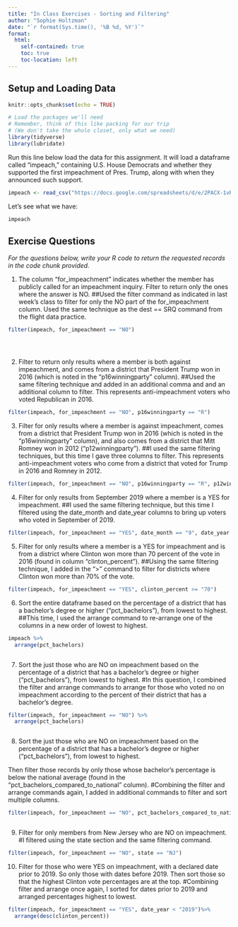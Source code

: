 ```yaml
---
title: "In Class Exercises - Sorting and Filtering"
author: "Sophie Holtzman"
date: "`r format(Sys.time(), '%B %d, %Y')`"
format:
  html:
    self-contained: true
    toc: true
    toc-location: left
---
```


## Setup and Loading Data

```r
knitr::opts_chunk$set(echo = TRUE)

# Load the packages we'll need
# Remember, think of this like packing for our trip
# (We don't take the whole closet, only what we need)
library(tidyverse)
library(lubridate)

```

Run this line below load the data for this assignment. It will load a dataframe called "impeach," containing U.S. House Democrats and whether they supported the first impeachment of Pres. Trump, along with when they announced such support.

```r

impeach <- read_csv("https://docs.google.com/spreadsheets/d/e/2PACX-1vRh8d5JaDqBtByzNw2JZF3idaACobDhhk-p7chJoktA0HawELHFOvjQOqCpzGA4MGONvPlR7GASqW-K/pub?gid=1765341510&single=true&output=csv")


```

Let's see what we have:

```r

impeach


```

## Exercise Questions

*For the questions below, write your R code to return the requested records in the code chunk provided.*

1)  The column "for_impeachment" indicates whether the member has publicly called for an impeachment inquiry. Filter to return only the ones where the answer is NO.
##Used the filter command as indicated in last week's class to filter for only the NO part of the for_impeachment column. Used the same technique as the dest == SRQ command from the flight data practice.

```r

filter(impeach, for_impeachment == "NO")





```

2)  Filter to return only results where a member is both against impeachment, and comes from a district that President Trump won in 2016 (which is noted in the "p16winningparty" column).
##Used the same filtering technique and added in an additional comma and and an additional column to filter. This represents anti-impeachment voters who voted Republican in 2016.

```r


filter(impeach, for_impeachment == "NO", p16winningparty == "R")
```

3)  Filter for only results where a member is against impeachment, comes from a district that President Trump won in 2016 (which is noted in the "p16winningparty" column), and also comes from a district that Mitt Romney won in 2012 ("p12winningparty").
##I used the same filtering techniques, but this time I gave three columns to filter. This represents anti-impeachment voters who come from a district that voted for Trump in 2016 and Romney in 2012.

```r


filter(impeach, for_impeachment == "NO", p16winningparty == "R", p12winningparty =="R")


```

4)  Filter for only results from September 2019 where a member is a YES for impeachment.
##I used the same filtering technique, but this time I filtered using the date_month and date_year columns to bring up voters who voted in September of 2019.

```r


filter(impeach, for_impeachment == "YES", date_month == "9", date_year =="2019")


```

5)  Filter for only results where a member is a YES for impeachment and is from a district where Clinton won more than 70 percent of the vote in 2016 (found in column "clinton_percent").
##Using the same filtering technique, I added in the ">" command to filter for districts where Clinton won more than 70% of the vote.

```r


filter(impeach, for_impeachment == "YES", clinton_percent >= "70")


```

6)  Sort the entire dataframe based on the percentage of a district that has a bachelor's degree or higher ("pct_bachelors"), from lowest to highest.
##This time, I used the arrange command to re-arrange one of the columns in a new order of lowest to highest.

```r


impeach %>% 
  arrange(pct_bachelors)



```

7)  Sort the just those who are NO on impeachment based on the percentage of a district that has a bachelor's degree or higher ("pct_bachelors"), from lowest to highest.
#In this question, I combined the filter and arrange commands to arrange for those who voted no on impeachment according to the percent of their district that has a bachelor's degree.

```r

filter(impeach, for_impeachment == "NO") %>%
  arrange(pct_bachelors)



```

8)  Sort the just those who are NO on impeachment based on the percentage of a district that has a bachelor's degree or higher ("pct_bachelors"), from lowest to highest.

Then filter those records by only those whose bachelor's percentage is below the national average (found in the "pct_bachelors_compared_to_national" column).
#Combining the filter and arrange commands again, I added in additional commands to filter and sort multiple columns.

```r


filter(impeach, for_impeachment == "NO", pct_bachelors_compared_to_national == "BELOW")  %>% arrange(pct_bachelors)



```

9)  Filter for only members from New Jersey who are NO on impeachment.
#I filtered using the state section and the same filtering command.

```r


filter(impeach, for_impeachment == "NO", state == "NJ")


```

10) Filter for those who were YES on impeachment, with a declared date prior to 2019. So only those with dates before 2019. Then sort those so that the highest Clinton vote percentages are at the top.
#Combining filter and arrange once again, I sorted for dates prior to 2019 and arranged percentages highest to lowest.

```r


filter(impeach, for_impeachment == "YES", date_year < "2019")%>%
  arrange(desc(clinton_percent))


```
